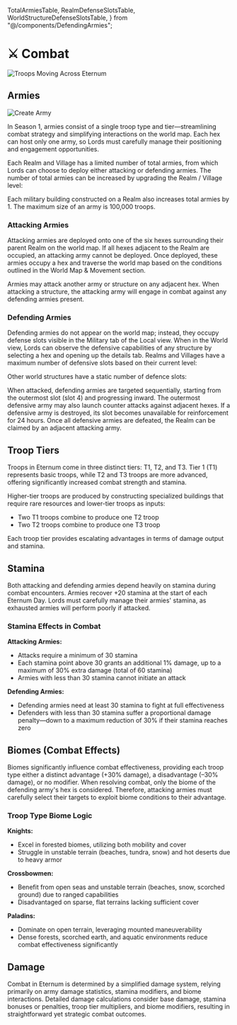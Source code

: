   TotalArmiesTable,
  RealmDefenseSlotsTable,
  WorldStructureDefenseSlotsTable,
} from "@/components/DefendingArmies";

# ⚔️ Combat

<img src="/images/covers/06.png" alt="Troops Moving Across Eternum" className="w-full rounded-lg my-6" />

## Armies

![Create Army](/gifs/create-explorer.gif)

In Season 1, armies consist of a single troop type and tier—streamlining combat strategy and simplifying interactions on
the world map. Each hex can host only one army, so Lords must carefully manage their positioning and engagement
opportunities.

Each Realm and Village has a limited number of total armies, from which Lords can choose to deploy either attacking or
defending armies. The number of total armies can be increased by upgrading the Realm / Village level:

<TotalArmiesTable />

Each military building constructed on a Realm also increases total armies by 1. The maximum size of an army is 100,000
troops.

### Attacking Armies

Attacking armies are deployed onto one of the six hexes surrounding their parent Realm on the world map. If all hexes
adjacent to the Realm are occupied, an attacking army cannot be deployed. Once deployed, these armies occupy a hex and
traverse the world map based on the conditions outlined in the World Map & Movement section.

Armies may attack another army or structure on any adjacent hex. When attacking a structure, the attacking army will
engage in combat against any defending armies present.

### Defending Armies

Defending armies do not appear on the world map; instead, they occupy defense slots visible in the Military tab of the
Local view. When in the World view, Lords can observe the defensive capabilities of any structure by selecting a hex and
opening up the details tab. Realms and Villages have a maximum number of defensive slots based on their current level:

<RealmDefenseSlotsTable />

Other world structures have a static number of defence slots:

<WorldStructureDefenseSlotsTable />

When attacked, defending armies are targeted sequentially, starting from the outermost slot (slot 4) and progressing
inward. The outermost defensive army may also launch counter attacks against adjacent hexes. If a defensive army is
destroyed, its slot becomes unavailable for reinforcement for 24 hours. Once all defensive armies are defeated, the
Realm can be claimed by an adjacent attacking army.

## Troop Tiers

Troops in Eternum come in three distinct tiers: T1, T2, and T3. Tier 1 (T1) represents basic troops, while T2 and T3
troops are more advanced, offering significantly increased combat strength and stamina.

Higher-tier troops are produced by constructing specialized buildings that require rare resources and lower-tier troops
as inputs:

- Two T1 troops combine to produce one T2 troop
- Two T2 troops combine to produce one T3 troop

Each troop tier provides escalating advantages in terms of damage output and stamina.

## Stamina

Both attacking and defending armies depend heavily on stamina during combat encounters. Armies recover +20 stamina at
the start of each Eternum Day. Lords must carefully manage their armies' stamina, as exhausted armies will perform
poorly if attacked.

### Stamina Effects in Combat

**Attacking Armies:**

- Attacks require a minimum of 30 stamina
- Each stamina point above 30 grants an additional 1% damage, up to a maximum of 30% extra damage (total of 60 stamina)
- Armies with less than 30 stamina cannot initiate an attack

**Defending Armies:**

- Defending armies need at least 30 stamina to fight at full effectiveness
- Defenders with less than 30 stamina suffer a proportional damage penalty—down to a maximum reduction of 30% if their
  stamina reaches zero

## Biomes (Combat Effects)

Biomes significantly influence combat effectiveness, providing each troop type either a distinct advantage (+30%
damage), a disadvantage (–30% damage), or no modifier. When resolving combat, only the biome of the defending army's hex
is considered. Therefore, attacking armies must carefully select their targets to exploit biome conditions to their
advantage.

### Troop Type Biome Logic

**Knights:**

- Excel in forested biomes, utilizing both mobility and cover
- Struggle in unstable terrain (beaches, tundra, snow) and hot deserts due to heavy armor

**Crossbowmen:**

- Benefit from open seas and unstable terrain (beaches, snow, scorched ground) due to ranged capabilities
- Disadvantaged on sparse, flat terrains lacking sufficient cover

**Paladins:**

- Dominate on open terrain, leveraging mounted maneuverability
- Dense forests, scorched earth, and aquatic environments reduce combat effectiveness significantly

<BiomeCombat />

## Damage

Combat in Eternum is determined by a simplified damage system, relying primarily on army damage statistics, stamina
modifiers, and biome interactions. Detailed damage calculations consider base damage, stamina bonuses or penalties,
troop tier multipliers, and biome modifiers, resulting in straightforward yet strategic combat outcomes.
